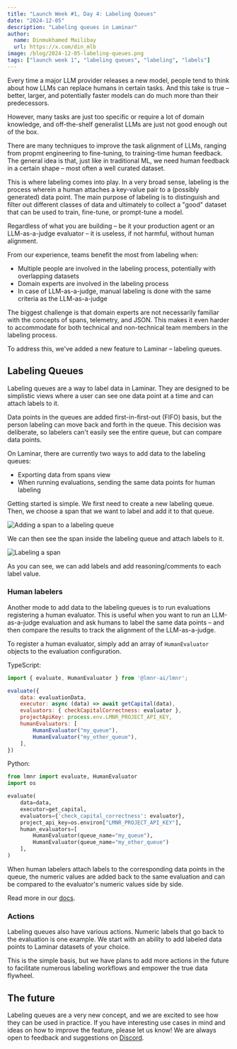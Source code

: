 ```yaml
---
title: "Launch Week #1, Day 4: Labeling Queues"
date: "2024-12-05"
description: "Labeling queues in Laminar"
author:
  name: Dinmukhamed Mailibay
  url: https://x.com/din_mlb
image: /blog/2024-12-05-labeling-queues.png
tags: ["launch week 1", "labeling queues", "labeling", "labels"]
---
```


Every time a major LLM provider releases a new model, people tend to think about
how LLMs can replace humans in certain tasks. And this take is true – better, larger,
and potentially faster models can do much more than their predecessors.

However, many tasks are just too specific or require a lot
of domain knowledge, and off-the-shelf generalist LLMs are just not good enough out of the box.

There are many techniques to improve the task alignment of LLMs, ranging from
propmt engineering to fine-tuning, to training-time human feedback. The general idea
is that, just like in traditional ML, we need human feedback in a certain shape –
most often a well curated dataset.

This is where labeling comes into play. In a very broad sense, labeling is the process
wherein a human attaches a key-value pair to a (possibly generated) data point. The main
purpose of labeling is to distinguish and filter out different classes of data and ultimately
to collect a "good" dataset that can be used to train, fine-tune, or prompt-tune a model.

Regardless of what you are building – be it your production agent or an LLM-as-a-judge evaluator –
it is useless, if not harmful, without human alignment.

From our experience, teams benefit the most from labeling when:
- Multiple people are involved in the labeling process, potentially with overlapping datasets
- Domain experts are involved in the labeling process
- In case of LLM-as-a-judge, manual labeling is done with the same criteria as the LLM-as-a-judge

The biggest challenge is that domain experts are not necessarily familiar with the concepts
of spans, telemetry, and JSON. This makes it even harder to accommodate for both technical
and non-technical team members in the labeling process.

To address this, we've added a new feature to Laminar – labeling queues.

## Labeling Queues

Labeling queues are a way to label data in Laminar. They are designed to be simplistic views
where a user can see one data point at a time and can attach labels to it.

Data points in the queues are added first-in-first-out (FIFO) basis, but the person labeling
can move back and forth in the queue. This decision was deliberate, so labelers can't easily
see the entire queue, but can compare data points.

On Laminar, there are currently two ways to add data to the labeling queues:
- Exporting data from spans view
- When running evaluations, sending the same data points for human labeling

Getting started is simple. We first need to create a new labeling queue. Then,
we choose a span that we want to label and add it to that queue.

![Adding a span to a labeling queue](/blog/2024-12-05-lq-img-1.png)

We can then see the span inside the labeling queue and attach labels to it.

![Labeling a span](/blog/2024-12-05-lq-img-2.png)

As you can see, we can add labels and add reasoning/comments to each label value.

### Human labelers

Another mode to add data to the labeling queues is to run evaluations registering a 
human evaluator. This is useful when you want to run an LLM-as-a-judge evaluation and
ask humans to label the same data points – and then compare the results to track the
alignment of the LLM-as-a-judge.

To register a human evaluator, simply add an array of `HumanEvaluator` objects to the
evaluation configuration.

TypeScript:

```javascript
import { evaluate, HumanEvaluator } from '@lmnr-ai/lmnr';

evaluate({
    data: evaluationData,
    executor: async (data) => await getCapital(data),
    evaluators: { checkCapitalCorrectness: evaluator },
    projectApiKey: process.env.LMNR_PROJECT_API_KEY,
    humanEvaluators: [
        HumanEvaluator("my_queue"),
        HumanEvaluator("my_other_queue"),
    ],
})
```

Python:

```python
from lmnr import evaluate, HumanEvaluator
import os

evaluate(
    data=data,
    executor=get_capital,
    evaluators={'check_capital_correctness': evaluator},
    project_api_key=os.environ["LMNR_PROJECT_API_KEY"],
    human_evaluators=[
        HumanEvaluator(queue_name="my_queue"),
        HumanEvaluator(queue_name="my_other_queue")
    ],
)
```

When human labelers attach labels to the corresponding data points in the queue,
the numeric values are added back to the same evaluation and can be compared to the
evaluator's numeric values side by side.

Read more in our [docs](https://docs.lmnr.ai/evaluations/configuration#registering-human-evaluators).

### Actions

Labeling queues also have various actions. Numeric labels that go back to the evaluation
is one example. We start with an ability to add labeled data points to Laminar datasets
of your choice.

This is the simple basis, but we have plans to add more actions in the future to facilitate
numerous labeling workflows and empower the true data flywheel.

## The future

Labeling queues are a very new concept, and we are excited to see how they can be used
in practice. If you have interesting use cases in mind and ideas on how to improve the
feature, please let us know! We are always open to feedback and suggestions on
[Discord](https://discord.gg/nNFUUDAKub).
